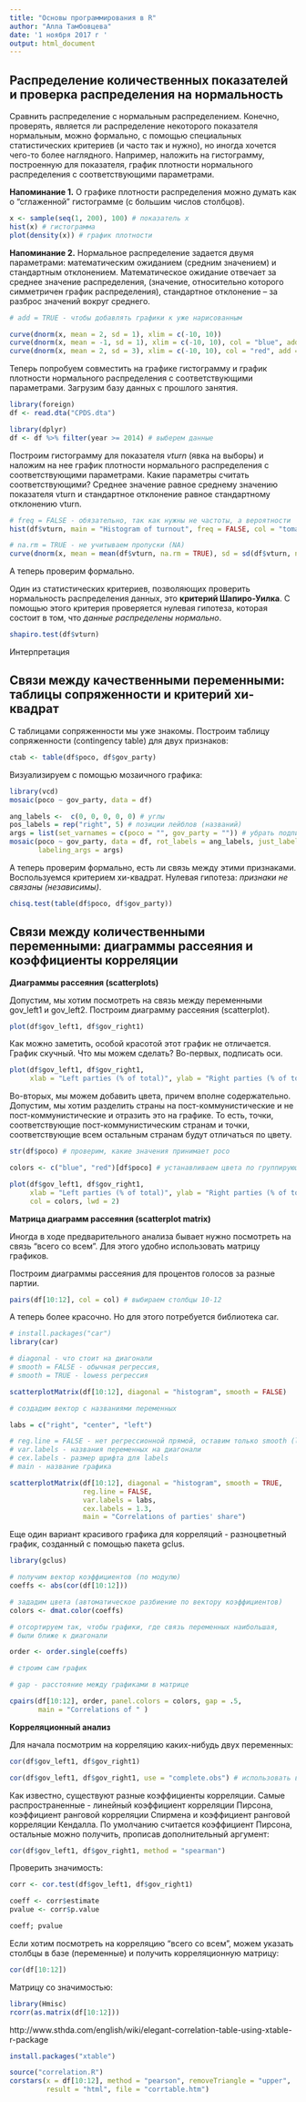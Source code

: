 ```yaml
---
title: "Основы программирования в R"
author: "Алла Тамбовцева"
date: '1 ноября 2017 г '
output: html_document
---
```


## Распределение количественных показателей и проверка распределения на нормальность 

Сравнить распределение с нормальным распределением. Конечно, проверять, является ли распределение некоторого показателя нормальным, можно формально, с помощью специальных статистических критериев (и часто так и нужно), но иногда хочется чего-то более наглядного. Например, наложить на гистограмму, построенную для показателя, график плотности нормального распределения с соответствующими параметрами. 

**Напоминание 1.** О графике плотности распределения можно думать как о "сглаженной" гистограмме (с большим числов столбцов). 

```r
x <- sample(seq(1, 200), 100) # показатель x
hist(x) # гистограмма
plot(density(x)) # график плотности
```

**Напоминание 2.** Нормальное распределение задается двумя параметрами: математическим ожиданием (средним значением) и стандартным отклонением. Математическое ожидание отвечает за среднее значение распределения, (значение, относительно которого симметричен график распределения), стандартное отклонение -- за разброс значений вокруг среднего.

```r
# add = TRUE - чтобы добавлять графики к уже нарисованным

curve(dnorm(x, mean = 2, sd = 1), xlim = c(-10, 10))
curve(dnorm(x, mean = -1, sd = 1), xlim = c(-10, 10), col = "blue", add = TRUE)
curve(dnorm(x, mean = 2, sd = 3), xlim = c(-10, 10), col = "red", add = TRUE)
```

Теперь попробуем совместить на графике гистограмму и график плотности нормального распределения с соответствующими параметрами. Загрузим базу данных с прошлого занятия.

```r
library(foreign)
df <- read.dta("CPDS.dta")

library(dplyr)
df <- df %>% filter(year >= 2014) # выберем данные 
```

Построим гистограмму для показателя *vturn* (явка на выборы) и наложим на нее график плотности нормального распределения с соответствующими параметрами. Какие параметры считать соответствующими? Среднее значение равное среднему значению показателя vturn и стандартное отклонение равное стандартному отклонению vturn.

```r
# freq = FALSE - обязательно, так как нужны не частоты, а вероятности
hist(df$vturn, main = "Histogram of turnout", freq = FALSE, col = "tomato")

# na.rm = TRUE - не учитываем пропуски (NA)
curve(dnorm(x, mean = mean(df$vturn, na.rm = TRUE), sd = sd(df$vturn, na.rm = TRUE)), col = "blue", add = TRUE)
```

А теперь проверим формально.

Один из статистических критериев, позволяющих проверить нормальность распределения данных, это **критерий Шапиро-Уилка**. С помощью этого критерия проверяется нулевая гипотеза, которая состоит в том, что *данные распределены нормально*.

```r
shapiro.test(df$vturn)
```

Интерпретация

## Связи между качественными переменными: таблицы сопряженности и критерий хи-квадрат

С таблицами сопряженности мы уже знакомы. Построим таблицу сопряженности (contingency table) для двух признаков: 

```r
ctab <- table(df$poco, df$gov_party)
```

Визуализируем с помощью мозаичного графика:

```r
library(vcd)
mosaic(poco ~ gov_party, data = df)

ang_labels <-  c(0, 0, 0, 0, 0) # углы 
pos_labels = rep("right", 5) # позиции лейблов (названий) 
args = list(set_varnames = c(poco = "", gov_party = "")) # убрать подписи к осям
mosaic(poco ~ gov_party, data = df, rot_labels = ang_labels, just_labels = pos_labels,
       labeling_args = args)

```

А теперь проверим формально, есть ли связь между этими признаками. Воспользуемся критерием хи-квадрат. Нулевая гипотеза: *признаки не связаны (независимы)*.

```r
chisq.test(table(df$poco, df$gov_party))
```

## Связи между количественными переменными: диаграммы рассеяния и коэффициенты корреляции

**Диаграммы рассеяния (scatterplots)**

Допустим, мы хотим посмотреть на связь между переменными gov_left1 и gov_left2. Построим диаграмму рассеяния (scatterplot).

```r
plot(df$gov_left1, df$gov_right1)
```

Как можно заметить, особой красотой этот график не отличается. График скучный. Что мы можем сделать? Во-первых, подписать оси.

```r
plot(df$gov_left1, df$gov_right1, 
     xlab = "Left parties (% of total)", ylab = "Right parties (% of total)")
```

Во-вторых, мы можем добавить цвета, причем вполне содержательно. Допустим, мы хотим разделить страны на пост-коммунистические и не пост-коммунистические и отразить это на графике. То есть, точки, соответствующие пост-коммунистическим странам и точки, соответствующие всем остальным странам будут отличаться по цвету.

```r
str(df$poco) # проверим, какие значения принимает poco

colors <- c("blue", "red")[df$poco] # устанавливаем цвета по группирующей переменной

plot(df$gov_left1, df$gov_right1, 
     xlab = "Left parties (% of total)", ylab = "Right parties (% of total)",
     col = colors, lwd = 2)
```

**Матрица диаграмм рассеяния (scatterplot matrix)**

Иногда в ходе предварительного анализа бывает нужно посмотреть на связь “всего со всем”. Для этого удобно использовать матрицу графиков.

Построим диаграммы рассеяния для процентов голосов за разные партии.

```r
pairs(df[10:12], col = col) # выбираем столбцы 10-12
```

А теперь более красочно. Но для этого потребуется библиотека car.

```r
# install.packages("car")
library(car)

# diagonal - что стоит на диагонали
# smooth = FALSE - обычная регрессия, 
# smooth = TRUE - lowess регрессия

scatterplotMatrix(df[10:12], diagonal = "histogram", smooth = FALSE)
```

```r
# создадим вектор с названиями переменных

labs = c("right", "center", "left")

# reg.line = FALSE - нет регрессионной прямой, оставим только smooth (lowess curve)
# var.labels - названия переменных на диагонали
# cex.labels - размер шрифта для labels
# main - название графика

scatterplotMatrix(df[10:12], diagonal = "histogram", smooth = TRUE, 
                  reg.line = FALSE, 
                  var.labels = labs, 
                  cex.labels = 1.3, 
                  main = "Correlations of parties' share")
```

Еще один вариант красивого графика для корреляций - разноцветный график, созданный с помощью пакета gclus.

```r
library(gclus)

# получим вектор коэффициентов (по модулю)
coeffs <- abs(cor(df[10:12])) 

# зададим цвета (автоматическое разбиение по вектору коэффициентов)
colors <- dmat.color(coeffs) 

# отсортируем так, чтобы графики, где связь переменных наибольшая,
# были ближе к диагонали

order <- order.single(coeffs)

# строим сам график

# gap - расстояние между графиками в матрице

cpairs(df[10:12], order, panel.colors = colors, gap = .5,
       main = "Correlations of " )
```


**Корреляционный анализ**

Для начала посмотрим на корреляцию каких-нибудь двух переменных:

```r
cor(df$gov_left1, df$gov_right1)
```

```r
cor(df$gov_left1, df$gov_right1, use = "complete.obs") # использовать все, кроме NA (complete observations)
```

Как известно, существуют разные коэффициенты корреляции. Самые распространенные - линейный коэффициент корреляции Пирсона, коэффициент ранговой корреляции Спирмена и коэффициент ранговой корреляции Кендалла. По умолчанию считается коэффициент Пирсона, остальные можно получить, прописав дополнительный аргумент:

```r
cor(df$gov_left1, df$gov_right1, method = "spearman")
```

Проверить значимость:

```r
corr <- cor.test(df$gov_left1, df$gov_right1)

coeff <- corr$estimate
pvalue <- corr$p.value

coeff; pvalue
```

Если хотим посмотреть на корреляцию “всего со всем”, можем указать столбцы в базе (переменные) и получить корреляционную матрицу:

```r
cor(df[10:12])
```

Матрицу со значимостью:

```r
library(Hmisc)
rcorr(as.matrix(df[10:12]))
```

http://www.sthda.com/english/wiki/elegant-correlation-table-using-xtable-r-package

```r
install.packages("xtable")

source("correlation.R")
corstars(x = df[10:12], method = "pearson", removeTriangle = "upper", 
         result = "html", file = "corrtable.htm")
```



